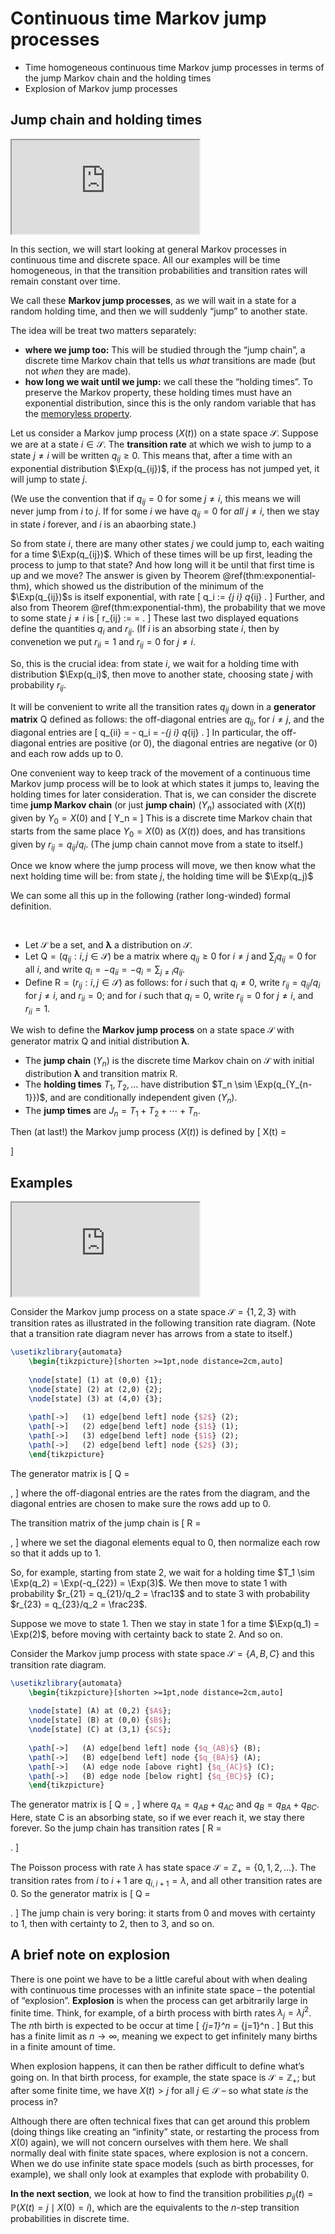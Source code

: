 # Continuous time Markov jump processes  {#S17-continuous-time}


::: {.mysummary}
* Time homogeneous continuous time Markov jump processes in terms of the jump Markov chain and the holding times
* Explosion of Markov jump processes
:::



## Jump chain and holding times  {#jump-holding}


:::: {.videowrap}
::: {.videowrapper}
<iframe src="https://www.youtube.com/embed/Kh-Yh8VMtVs"></iframe>
:::
::::



In this section, we will start looking at general Markov processes in continuous time and discrete space. All our examples will be time homogeneous, in that the transition probabilities and transition rates will remain constant over time.

We call these **Markov jump processes**, as we will wait in a state for a random holding time, and then we will suddenly "jump" to another state.

The idea will be treat two matters separately:

* **where we jump too:** This will be studied through the "jump chain", a discrete time Markov chain that tells us *what* transitions are made (but not *when* they are made).
* **how long we wait until we jump:** we call these the "holding times". To preserve the Markov property, these holding times must have an exponential distribution, since this is the only random variable that has the [memoryless property](#memoryless-thm).

Let us consider a Markov jump process $(X(t))$ on a state space $\mathcal S$. Suppose we are at a state $i \in \mathcal S$. The **transition rate** at which we wish to jump to a state $j \neq i$ will be written $q_{ij} \geq 0$. This means that, after a time with an exponential distribution $\Exp(q_{ij})$, if the process has not jumped yet, it will jump to state $j$.

(We use the convention that if $q_{ij} = 0$ for some $j \neq i$, this means we will never jump from $i$ to $j$. If for some $i$ we have $q_{ij} = 0$ for *all* $j \neq i$, then we stay in state $i$ forever, and $i$ is an abaorbing state.)

So from state $i$, there are many other states $j$ we could jump to, each waiting for a time $\Exp(q_{ij})$. Which of these times will be up first, leading the process to jump to that state? And how long will it be until that first time is up and we move?
The answer is given by Theorem \@ref(thm:exponential-thm), which showed us the distribution of the minimum of the $\Exp(q_{ij})$s is itself exponential, with rate
\[ q_i := \sum_{j \neq i} q_{ij} . \]
Further, and also from Theorem \@ref(thm:exponential-thm), the probability that we move to some state $j \neq i$ is
\[ r_{ij} := \frac{q_{ij}}{\sum_{j \neq i} q_{ij}} = \frac{q_{ij}}{q_i} . \]
These last two displayed equations define the quantities $q_i$ and $r_{ij}$. (If $i$ is an absorbing state $i$, then by convenetion we put $r_{ii} = 1$ and $r_{ij} = 0$ for $j \neq i$.

So, this is the crucial idea: from state $i$, we wait for a holding time with distribution $\Exp(q_i)$, then move to another state, choosing state $j$ with probability $r_{ij}$.

It will be convenient to write all the transition rates $q_{ij}$ down in a **generator matrix** $\mathsf Q$ defined as follows: the off-diagonal entries are $q_{ij}$, for $i \neq j$, and the diagonal entries are
  \[ q_{ii} = - q_i = -\sum_{j \neq i} q_{ij} . \]
In particular, the off-diagonal entries are positive (or 0), the diagonal entries are negative (or 0) and each row adds up to 0.

One convenient way to keep track of the movement of a continuous time Markov jump process will be to look at which states it jumps to, leaving the holding times for later consideration. That is, we can consider the discrete time **jump Markov chain** (or just **jump chain**) $(Y_n)$ associated with $(X(t))$ given by
$Y_0 = X(0)$ and 
\[ Y_n = \text{state of $X(t)$ just after the $n$th jump.} \]
This is a discrete time Markov chain that starts from the same place $Y_0 = X(0)$ as $(X(t))$ does, and has transitions given by $r_{ij} = q_{ij}/q_i$. (The jump chain cannot move from a state to itself.)

Once we know where the jump process will move, we then know what the next holding time will be: from state $j$, the holding time will be $\Exp(q_j)$

We can some all this up in the following (rather long-winded) formal definition.

::: {.definition #CTMC}
&nbsp;

* Let $\mathcal S$ be a set, and $\boldsymbol\lambda$ a distribution on $\mathcal S$.
* Let $\mathsf Q = (q_{ij} : i,j \in \mathcal S)$ be a matrix where $q_{ij} \geq 0$ for $i \neq j$ and $\sum_j q_{ij} = 0$ for all $i$, and write $q_i = -q_{ii} = -q_i = \sum_{j \neq i} q_{ij}$.
* Define $\mathsf R = (r_{ij} : i,j \in \mathcal S)$ as follows: for $i$ such that $q_i \neq 0$, write $r_{ij} = q_{ij}/q_i$ for $j \neq i$, and $r_{ii}= 0$; and for $i$ such that $q_i = 0$, write $r_{ij} = 0$ for $j \neq i$, and $r_{ii} = 1$.

We wish to define the **Markov jump process** on a state space $\mathcal S$ with generator matrix $\mathsf Q$ and initial distribution $\boldsymbol\lambda$.

* The **jump chain** $(Y_n)$ is the discrete time Markov chain on $\mathcal S$ with initial distribution $\boldsymbol\lambda$ and transition matrix $\mathsf R$.
* The **holding times** $T_1, T_2, \dots$ have distribution $T_n \sim \Exp(q_{Y_{n-1}})$, and are conditionally independent given $(Y_n)$.
* The **jump times** are $J_n = T_1 + T_2 + \cdots + T_n$.

Then (at last!) the Markov jump process $(X(t))$ is defined by
\[
    X(t) = \begin{cases} Y_0 & \text{for }t < J_1 \\
                         Y_n & \text{for }J_n \leq t < J_{n+1} .\end{cases}  \]
:::


## Examples  {#CTMC-examples}


:::: {.videowrap}
::: {.videowrapper}
<iframe src="https://www.youtube.com/embed/uciafay3WCM"></iframe>
:::
::::


::: {.example #three-state}
Consider the Markov jump process on a state space $\mathcal S = \{1,2,3\}$ with transition rates as illustrated in the following transition rate diagram. (Note that a transition rate diagram never has arrows from a state to itself.)

```tikz
\usetikzlibrary{automata}
	\begin{tikzpicture}[shorten >=1pt,node distance=2cm,auto]
	
	\node[state] (1) at (0,0) {1};
	\node[state] (2) at (2,0) {2};
	\node[state] (3) at (4,0) {3};
	
	\path[->]   (1) edge[bend left] node {$2$} (2);
	\path[->]   (2) edge[bend left] node {$1$} (1);
	\path[->]   (3) edge[bend left] node {$1$} (2);
	\path[->]   (2) edge[bend left] node {$2$} (3);
	\end{tikzpicture}
```

The generator matrix is
\[ \mathsf Q = \begin{pmatrix} -2 & 2 & 0 \\
 1 & -3 & 2 \\
 0 & 1 & -1 \end{pmatrix} , \]
where the off-diagonal entries are the rates from the diagram, and the diagonal entries are chosen to make sure the rows add up to 0.

The transition matrix of the jump chain is
\[ \mathsf R = \begin{pmatrix} 0 & 1 & 0 \\
 \frac13 & 0 & \frac23 \\
 0 & 1 & 0 \end{pmatrix} , \]
 where we set the diagonal elements equal to 0, then normalize each row so that it adds up to 1.
 
 So, for example, starting from state 2, we wait for a holding time $T_1 \sim \Exp(q_2) = \Exp(-q_{22}) = \Exp(3)$. We then move to state 1 with probability $r_{21} = q_{21}/q_2 = \frac13$ and to state 3 with probability $r_{23} = q_{23}/q_2 = \frac23$.
 
Suppose we move to state 1. Then we stay in state 1 for a time $\Exp(q_1) = \Exp(2)$, before moving with certainty back to state 2. And so on.
:::

::: {.example #ABC}
Consider the Markov jump process with state space $\mathcal S = \{A,B,C\}$ and this transition rate diagram.

```tikz
\usetikzlibrary{automata}
	\begin{tikzpicture}[shorten >=1pt,node distance=2cm,auto]
	
	\node[state] (A) at (0,2) {$A$};
	\node[state] (B) at (0,0) {$B$};
	\node[state] (C) at (3,1) {$C$};
	
	\path[->]   (A) edge[bend left] node {$q_{AB}$} (B);
	\path[->]   (B) edge[bend left] node {$q_{BA}$} (A);
	\path[->]   (A) edge node [above right] {$q_{AC}$} (C);
	\path[->]   (B) edge node [below right] {$q_{BC}$} (C);
	\end{tikzpicture}
```

The generator matrix is
\[ \mathsf Q = \begin{pmatrix} -q_A & q_{AB} & q_{AC} \\
 q_{BA} & -q_B & q_{BC} \\
 0 & 0 & 0\end{pmatrix} , \]
where $q_A = q_{AB} + q_{AC}$ and $q_B = q_{BA} + q_{BC}$.
Here, state C is an absorbing state, so if we ever reach it, we stay there forever. So the jump chain has transition rates
\[ \mathsf R = \begin{pmatrix} 0 & q_{AB}/q_A & q_{AC}/q_A \\
 q_{BA}/q_B & 0 & q_{BC}/q_B \\
 0 & 0 & 1 \end{pmatrix} . \]
:::

::: {.example #PP-CTMC}
The Poisson process with rate $\lambda$ has state space $\mathcal S = \mathbb Z_+ = \{0,1,2,\dots\}$. The transition rates from $i$ to $i+1$ are
$q_{i,i+1} = \lambda$, and all other transition rates are 0. So the generator matrix is
\[ \mathsf Q = \begin{pmatrix} -\lambda & \lambda & 0 & 0 &  \\
 0 & -\lambda & \lambda & 0 &   \\
0 & 0 & -\lambda & \lambda &   \\ 
 & & & \ddots & \ddots \\ 
 \end{pmatrix}.
\]
The jump chain is very boring: it starts from 0 and moves with certainty to 1, then with certainty to 2, then to 3, and so on.
:::
 
 
## A brief note on explosion


There is one point we have to be a little careful about with when dealing with continuous time processes with an infinite state space -- the potential of "explosion". **Explosion** is when the process can get arbitrarily large in finite time. Think, for example, of a birth process with birth rates $\lambda_j = \lambda j^2$. The $n$th birth is expected to be occur at time
\[ \sum_{j=1}^n \frac{1}{\lambda_j} = \frac{1}{\lambda} \sum_{j=1}^n \frac{1}{n^2} . \]
But this has a finite limit as $n \to \infty$, meaning we expect to get infinitely many births in a finite amount of time.

When explosion happens, it can then be rather difficult to define what's going on. In that birth process, for example, the state space is $\mathcal S = \mathbb Z_+$; but after some finite time, we have $X(t) > j$ for all $j \in \mathcal S$ -- so what state *is* the process in?

Although there are often technical fixes that can get around this problem (doing things like creating an "infinity" state, or restarting the process from $X(0)$ again), we will not concern ourselves with them here. We shall normally deal with finite state spaces, where explosion is not a concern. When we do use infinite state space models (such as birth processes, for example), we shall only look at examples that explode with probability 0.


::: {.mysummary}
**In the next section**, we look at how to find the transition probilities $p_{ij}(t) = \mathbb P(X(t) = j \mid X(0) = i)$, which are the equivalents to the $n$-step transition probabilities in discrete time.
:::
